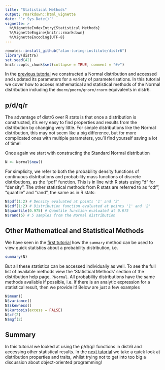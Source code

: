 ```yaml
---
title: "Statistical Methods"
output: rmarkdown::html_vignette
date: "`r Sys.Date()`"
vignette: >
  %\VignetteIndexEntry{Statistical Methods}
  %\VignetteEngine{knitr::rmarkdown}
  %\VignetteEncoding{UTF-8}
---
```


```r
remotes::install_github("alan-turing-institute/distr6")
library(distr6)
set.seed(42)
knitr::opts_chunk$set(collapse = TRUE, comment = "#>")
```

In the [previous tutorial](https://alan-turing-institute.github.io/distr6/articles/webs/parameters.html) we constructed a Normal distribution and accessed and updated its parameters for a variety of parameterisations. In this tutorial we cover how to access mathematical and statistical methods of the Normal distribution including the `dnorm/pnorm/qnorm/rnorm` equivalents in distr6.

## p/d/q/r

The advantage of distr6 over R stats is that once a distribution is constructed, it's very easy to find properties and results from the distribution by changing very little. For simple distributions like the Normal distribution, this may not seem like a big difference, but for more complicated ones with multiple parameters, you'll find yourself saving a lot of time!

Once again we start with constructing the Standard Normal distribution
```r
N <- Normal$new()
```

For simplicity, we refer to both the probability density functions of continuous distributions and probability mass functions of discrete distributions, as the "pdf" function. This is in line with R stats using "d" for "density". The other statistical methods from R stats are referred to as "cdf", "quantile" and "rand", the same as in R stats:

```r
N$pdf(1:2) # Density evaluated at points '1' and '2'
N$cdf(1:2) # Distribution function evaluated at points '1' and '2'
N$quantile(0.975) # Quantile function evaluated at 0.975
N$rand(5) # 5 samples from the Normal distribution
```

## Other Mathematical and Statistical Methods

We have seen in the [first tutorial](https://alan-turing-institute.github.io/distr6/articles/webs/constructing_a_distribution.html) how the `summary` method can be used to view quick statistics about a probability distribution, i.e.
```r
summary(N)
```

But all these statistics can be accessed individually as well. To see the full list of available methods view the 'Statistical Methods' section of the distribution help page, `?Normal`. All probability distributions have the same methods available if possible, i.e. If there is an analytic expression for a statistical result, then we provide it! Below are just a few examples

```r
N$mean()
N$variance()
N$skewness()
N$kurtosis(excess = FALSE)
N$cf(2)
N$mgf(2)
```


## Summary

In this tutorial we looked at using the p/d/q/r functions in distr6 and accessing other statistical results. In the [next tutorial](https://alan-turing-institute.github.io/distr6/articles/webs/properties_traits.html) we take a quick look at distribution properties and traits, whilst trying not to get into too big a discussion about object-oriented programming!
